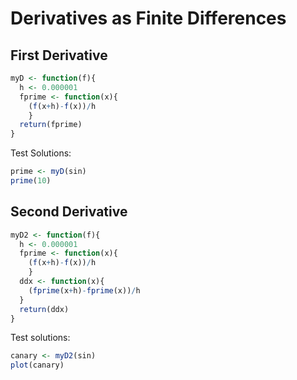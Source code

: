 Derivatives as Finite Differences
==================================
## First Derivative
```r
myD <- function(f){
  h <- 0.000001
  fprime <- function(x){
    (f(x+h)-f(x))/h
    }
  return(fprime)
}
```
Test Solutions:
```r
prime <- myD(sin)
prime(10)
```
## Second Derivative
```r
myD2 <- function(f){
  h <- 0.000001
  fprime <- function(x){
    (f(x+h)-f(x))/h
    }
  ddx <- function(x){
    (fprime(x+h)-fprime(x))/h
  }
  return(ddx)
}
```
Test solutions:
```r
canary <- myD2(sin)
plot(canary)
```